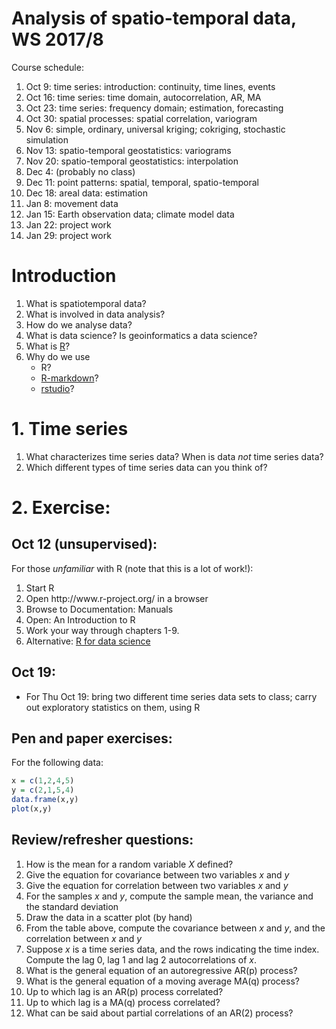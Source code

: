 # Analysis of spatio-temporal data, WS 2017/8

Course schedule: 

1. Oct 9: time series: introduction: continuity, time lines, events
1. Oct 16: time series: time domain, autocorrelation, AR, MA
1. Oct 23: time series: frequency domain; estimation, forecasting
1. Oct 30: spatial processes: spatial correlation, variogram
1. Nov 6: simple, ordinary, universal kriging; cokriging, stochastic simulation
1. Nov 13: spatio-temporal geostatistics: variograms
1. Nov 20: spatio-temporal geostatistics: interpolation
1. Dec 4: (probably no class)
1. Dec 11: point patterns: spatial, temporal, spatio-temporal 
1. Dec 18: areal data: estimation
1. Jan 8: movement data
1. Jan 15: Earth observation data; climate model data
1. Jan 22: project work
1. Jan 29: project work

# Introduction

1. What is spatiotemporal data?
1. What is involved in data analysis?
1. How do we analyse data?
1. What is data science? Is geoinformatics a data science?
1. What is [R](https://www.r-project.org/)? 
1. Why do we use 
    - R?
    - [R-markdown](http://rmarkdown.rstudio.com/)?
	- [rstudio](http://rstudio.com/)?

# 1. Time series

1. What characterizes time series data? When is data _not_ time series data?
1. Which different types of time series data can you think of?

# 2. Exercise:

## Oct 12 (unsupervised):

For those *unfamiliar* with R (note that this is a lot of work!):

1. Start R
1. Open http://www.r-project.org/ in a browser
1. Browse to Documentation: Manuals
1. Open: An Introduction to R
1. Work your way through chapters 1-9.
1. Alternative: [R for data science](http://r4ds.had.co.nz/)

## Oct 19:

* For Thu Oct 19: bring two different time series data sets to class;
carry out exploratory statistics on them, using R

## Pen and paper exercises:

For the following data:

```r
x = c(1,2,4,5)
y = c(2,1,5,4)
data.frame(x,y)
plot(x,y)
```

## Review/refresher questions:

1. How is the mean for a random variable $X$ defined?
1. Give the equation for covariance between two variables $x$ and $y$
1. Give the equation for correlation between two variables $x$ and $y$
1. For the samples $x$ and $y$, compute the sample mean, the variance and the standard deviation 
1. Draw the data in a scatter plot (by hand)
1. From the table above, compute the covariance between $x$ and $y$, and the correlation between $x$ and $y$
1. Suppose $x$ is a time series data, and the rows indicating the time index. Compute the lag 0, lag 1 and lag 2 autocorrelations of $x$.
1. What is the general equation of an autoregressive AR(p) process?
1. What is the general equation of a moving average MA(q) process?
1. Up to which lag is an AR(p) process correlated?
1. Up to which lag is a MA(q) process correlated?
1. What can be said about partial correlations of an AR(2) process?
